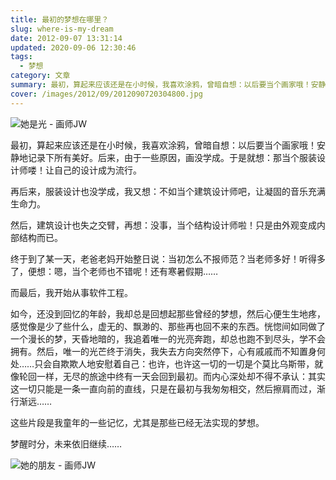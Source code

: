 ```yaml
---
title: 最初的梦想在哪里？
slug: where-is-my-dream
date: 2012-09-07 13:31:14
updated: 2020-09-06 12:30:46
tags:
  - 梦想
category: 文章
summary: 最初，算起来应该还是在小时候，我喜欢涂鸦，曾暗自想：以后要当个画家哦！安静地记录下所有美好。后来，由于一些原因，画没学成。
cover: /images/2012/09/2012090720304800.jpg
---
```


![她是光 - 画师JW](/images/2012/09/2012090720323100.jpg)

<MusicPlayer netease={427419132} />

最初，算起来应该还是在小时候，我喜欢涂鸦，曾暗自想：以后要当个画家哦！安静地记录下所有美好。后来，由于一些原因，画没学成。于是就想：那当个服装设计师喽！让自己的设计成为流行。

再后来，服装设计也没学成，我又想：不如当个建筑设计师吧，让凝固的音乐充满生命力。

然后，建筑设计也失之交臂，再想：没事，当个结构设计师啦！只是由外观变成内部结构而已。

终于到了某一天，老爸老妈开始整日说：当初怎么不报师范？当老师多好！听得多了，便想：嗯，当个老师也不错呢！还有寒暑假期……

而最后，我开始从事软件工程。

如今，还没到回忆的年龄，我却总是回想起那些曾经的梦想，然后心便生生地疼，感觉像是少了些什么，虚无的、飘渺的、那些再也回不来的东西。恍惚间如同做了一个漫长的梦，天昏地暗的，我追着唯一的光亮奔跑，却总也跑不到尽头，学不会拥有。然后，唯一的光芒终于消失，我失去方向突然停下，心有戚戚而不知置身何处……只会自欺欺人地安慰着自己：也许，也许这一切的一切是个莫比乌斯带，就像轮回一样，无尽的旅途中终有一天会回到最初。而内心深处却不得不承认：其实这一切只能是一条一直向前的直线，只是在最初与我匆匆相交，然后擦肩而过，渐行渐远……

这些片段是我童年的一些记忆，尤其是那些已经无法实现的梦想。

梦醒时分，未来依旧继续……

![她的朋友 - 画师JW](/images/2012/09/2012090720323500.jpg)
